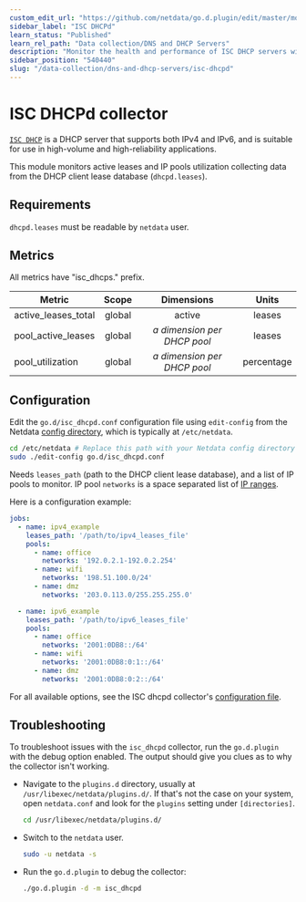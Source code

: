 ```yaml
---
custom_edit_url: "https://github.com/netdata/go.d.plugin/edit/master/modules/isc_dhcpd/README.md"
sidebar_label: "ISC DHCPd"
learn_status: "Published"
learn_rel_path: "Data collection/DNS and DHCP Servers"
description: "Monitor the health and performance of ISC DHCP servers with zero configuration, per-second metric granularity, and interactive visualizations."
sidebar_position: "540440"
slug: "/data-collection/dns-and-dhcp-servers/isc-dhcpd"
---
```



# ISC DHCPd collector

[`ISC DHCP`](https://www.isc.org/dhcp/) is a DHCP server that supports both IPv4 and IPv6, and is suitable for use in
high-volume and high-reliability applications.

This module monitors active leases and IP pools utilization collecting data from the DHCP client lease
database (`dhcpd.leases`).

## Requirements

`dhcpd.leases` must be readable by `netdata` user.

## Metrics

All metrics have "isc_dhcps." prefix.

| Metric              | Scope  |            Dimensions            |   Units    |
|---------------------|:------:|:--------------------------------:|:----------:|
| active_leases_total | global |              active              |   leases   |
| pool_active_leases  | global | <i>a dimension per DHCP pool</i> |   leases   |
| pool_utilization    | global | <i>a dimension per DHCP pool</i> | percentage |

## Configuration

Edit the `go.d/isc_dhcpd.conf` configuration file using `edit-config` from the
Netdata [config directory](/docs/typical-netdata-agent-configurations/configuration), which is typically at `/etc/netdata`.

```bash
cd /etc/netdata # Replace this path with your Netdata config directory
sudo ./edit-config go.d/isc_dhcpd.conf
```

Needs `leases_path` (path to the DHCP client lease database), and a list of IP pools to monitor. IP pool `networks` is a
space separated list of [IP ranges](https://github.com/netdata/go.d.plugin/tree/master/pkg/iprange#supported-formats).

Here is a configuration example:

```yaml
jobs:
  - name: ipv4_example
    leases_path: '/path/to/ipv4_leases_file'
    pools:
      - name: office
        networks: '192.0.2.1-192.0.2.254'
      - name: wifi
        networks: '198.51.100.0/24'
      - name: dmz
        networks: '203.0.113.0/255.255.255.0'

  - name: ipv6_example
    leases_path: '/path/to/ipv6_leases_file'
    pools:
      - name: office
        networks: '2001:0DB8::/64'
      - name: wifi
        networks: '2001:0DB8:0:1::/64'
      - name: dmz
        networks: '2001:0DB8:0:2::/64'
```

For all available options, see the ISC dhcpd
collector's [configuration file](https://github.com/netdata/go.d.plugin/blob/master/config/go.d/isc_dhcpd.conf).

## Troubleshooting

To troubleshoot issues with the `isc_dhcpd` collector, run the `go.d.plugin` with the debug option enabled. The output
should give you clues as to why the collector isn't working.

- Navigate to the `plugins.d` directory, usually at `/usr/libexec/netdata/plugins.d/`. If that's not the case on
  your system, open `netdata.conf` and look for the `plugins` setting under `[directories]`.

  ```bash
  cd /usr/libexec/netdata/plugins.d/
  ```

- Switch to the `netdata` user.

  ```bash
  sudo -u netdata -s
  ```

- Run the `go.d.plugin` to debug the collector:

  ```bash
  ./go.d.plugin -d -m isc_dhcpd
  ```
